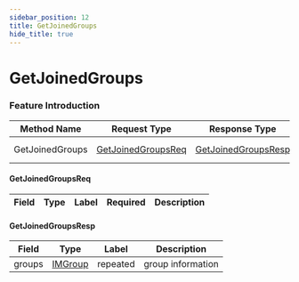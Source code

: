 ```yaml
---
sidebar_position: 12
title: GetJoinedGroups
hide_title: true
---
```


# GetJoinedGroups

### Feature Introduction



| Method Name | Request Type | Response Type | Description |
| ----------- | ------------ | ------------- | ------------- |
| GetJoinedGroups | [GetJoinedGroupsReq](docs/group/index.mdx#GetJoinedGroupsReq) | [GetJoinedGroupsResp](docs/group/index.mdx#GetJoinedGroupsResp) | get joined groups |
 

#### GetJoinedGroupsReq
| Field | Type | Label | Required | Description |
| ----- | ---- | ----- | -------- | ----------- |
 

#### GetJoinedGroupsResp
| Field | Type | Label | Description |
| ----- | ---- | ----- | ----------- |
| groups | [IMGroup](docs/shared/index.mdx#IMGroup) | repeated | group information |


